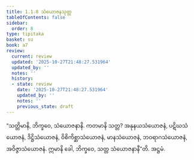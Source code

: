 ```yaml
---
title: 1.1.8 သံယောဇနသုတ္တ
tableOfContents: false
sidebar:
  order: 8
type: tipitaka
basket: su
book: a7
review:
  current: review
  updated: '2025-10-27T21:48:27.531964'
  updated_by: ''
  notes: ''
  history:
  - state: review
    date: '2025-10-27T21:48:27.531964'
    updated_by: ''
    notes: ''
    previous_state: draft
---
```



<ReviewStatus review={frontmatter.review} showDetails={true} />

<HypothesisAnnotation frontmatter={frontmatter} />

<DynamicBreadcrumb />

<Division number="8" book="a7" e="ch" v="16" p="400">

<Paragraph number="49" book="a7">
“သတ္တိမာနိ, ဘိက္ခဝေ, သံယောဇနာနိ. ကတမာနိ သတ္တ? အနုနယသံယောဇနံ, ပဋိဃသံယောဇနံ, ဒိဋ္ဌိသံယောဇနံ, ဝိစိကိစ္ဆာသံယောဇနံ, မာနသံယောဇနံ, ဘဝရာဂသံယောဇနံ, အဝိဇ္ဇာသံယောဇနံ. ဣမာနိ ခေါ, ဘိက္ခဝေ, သတ္တ သံယောဇနာနီ”တိ.

</Paragraph>
</Division>

<Paragraph number="50" type="center" book="a7">
အဋ္ဌမံ.
</Paragraph>